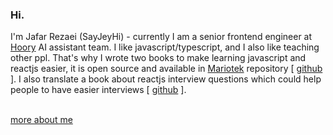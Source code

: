 <h3 style={{ fontSize: '2rem' }}>Hi.</h3>

I'm Jafar Rezaei (SayJeyHi) - currently I am a senior frontend engineer at <a href="http://hoory.com" target="_blank">Hoory</a> AI assistant team. I like javascript/typescript, and I also like teaching other ppl. That's why I wrote two books to make learning javascript and reactjs easier,
it is open source and available in <a href="http://mariotek.ir" target="_blank">Mariotek</a> repository [ <a href="https://github.com/Mariotek/BetterUnderstandingOfJavascript" target="_blank">github</a> ]. I also translate a book about reactjs interview questions which could help people
to have easier interviews [ <a href="https://github.com/Mariotek/reactjs-persian-interview-questions" target="blacnk">github</a> ].

<br/>
<a href="/about" >more about me</a>
